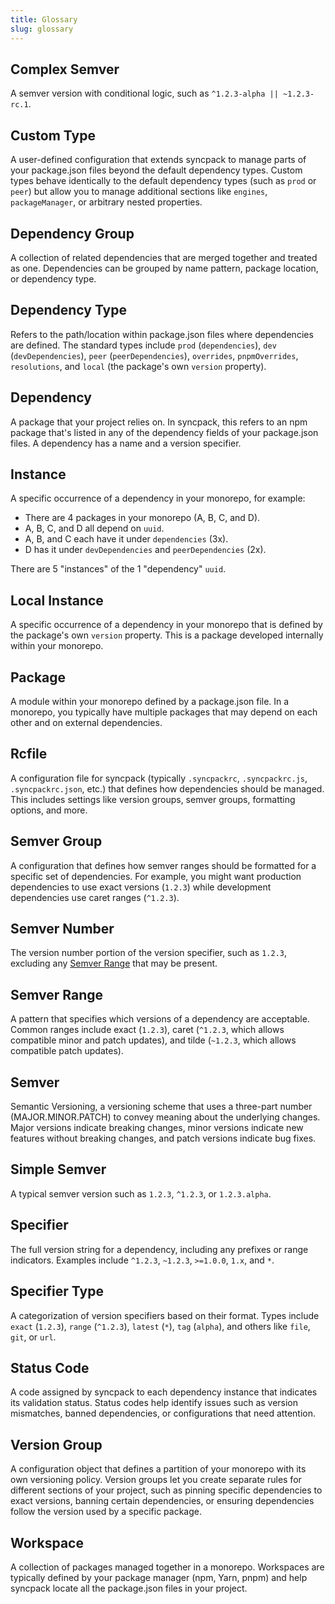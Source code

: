 ```yaml
---
title: Glossary
slug: glossary
---
```


## Complex Semver

A semver version with conditional logic, such as `^1.2.3-alpha || ~1.2.3-rc.1`.

## Custom Type

A user-defined configuration that extends syncpack to manage parts of your package.json files beyond the default dependency types. Custom types behave identically to the default dependency types (such as `prod` or `peer`) but allow you to manage additional sections like `engines`, `packageManager`, or arbitrary nested properties.

## Dependency Group

A collection of related dependencies that are merged together and treated as one. Dependencies can be grouped by name pattern, package location, or dependency type.

## Dependency Type

Refers to the path/location within package.json files where dependencies are defined. The standard types include `prod` (`dependencies`), `dev` (`devDependencies`), `peer` (`peerDependencies`), `overrides`, `pnpmOverrides`, `resolutions`, and `local` (the package's own `version` property).

## Dependency

A package that your project relies on. In syncpack, this refers to an npm package that's listed in any of the dependency fields of your package.json files. A dependency has a name and a version specifier.

## Instance

A specific occurrence of a dependency in your monorepo, for example:

- There are 4 packages in your monorepo (A, B, C, and D).
- A, B, C, and D all depend on `uuid`.
- A, B, and C each have it under `dependencies` (3x).
- D has it under `devDependencies` and `peerDependencies` (2x).

There are 5 "instances" of the 1 "dependency" `uuid`.

## Local Instance

A specific occurrence of a dependency in your monorepo that is defined by the package's own `version` property. This is a package developed internally within your monorepo.

## Package

A module within your monorepo defined by a package.json file. In a monorepo, you typically have multiple packages that may depend on each other and on external dependencies.

## Rcfile

A configuration file for syncpack (typically `.syncpackrc`, `.syncpackrc.js`, `.syncpackrc.json`, etc.) that defines how dependencies should be managed. This includes settings like version groups, semver groups, formatting options, and more.

## Semver Group

A configuration that defines how semver ranges should be formatted for a specific set of dependencies. For example, you might want production dependencies to use exact versions (`1.2.3`) while development dependencies use caret ranges (`^1.2.3`).

## Semver Number

The version number portion of the version specifier, such as `1.2.3`, excluding any [Semver Range](#semver-range) that may be present.

## Semver Range

A pattern that specifies which versions of a dependency are acceptable. Common ranges include exact (`1.2.3`), caret (`^1.2.3`, which allows compatible minor and patch updates), and tilde (`~1.2.3`, which allows compatible patch updates).

## Semver

Semantic Versioning, a versioning scheme that uses a three-part number (MAJOR.MINOR.PATCH) to convey meaning about the underlying changes. Major versions indicate breaking changes, minor versions indicate new features without breaking changes, and patch versions indicate bug fixes.

## Simple Semver

A typical semver version such as `1.2.3`, `^1.2.3`, or `1.2.3.alpha`.

## Specifier

The full version string for a dependency, including any prefixes or range indicators. Examples include `^1.2.3`, `~1.2.3`, `>=1.0.0`, `1.x`, and `*`.

## Specifier Type

A categorization of version specifiers based on their format. Types include `exact` (`1.2.3`), `range` (`^1.2.3`), `latest` (`*`), `tag` (`alpha`), and others like `file`, `git`, or `url`.

## Status Code

A code assigned by syncpack to each dependency instance that indicates its validation status. Status codes help identify issues such as version mismatches, banned dependencies, or configurations that need attention.

## Version Group

A configuration object that defines a partition of your monorepo with its own versioning policy. Version groups let you create separate rules for different sections of your project, such as pinning specific dependencies to exact versions, banning certain dependencies, or ensuring dependencies follow the version used by a specific package.

## Workspace

A collection of packages managed together in a monorepo. Workspaces are typically defined by your package manager (npm, Yarn, pnpm) and help syncpack locate all the package.json files in your project.
